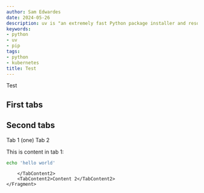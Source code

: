 ```yaml
---
author: Sam Edwardes
date: 2024-05-26
description: uv is "an extremely fast Python package installer and resolver, written in Rust" from https://astral.sh. Recently, I have started using uv in my day-to-day Python workflows. After a few weeks of usage I am sold! uv will be my go-to package manager for Python projects moving forward. It is MUCH faster than pip and I really like the new workflow it provides me with `uv pip compile` and `uv pip sync`.
keywords:
- python
- uv
- pip
tags:
- python
- kubernetes
title: Test
---
```


Test




## First tabs

<Test/>

## Second tabs

<Tabs2>
    <Fragment slot="tab-headers">
        <TabHeader2>Tab 1 (one)</TabHeader2>
        <TabHeader2>Tab 2</TabHeader2>
    </Fragment>
    <Fragment slot="tab-content">
        <TabContent2>

This is content in tab 1:

```bash
echo 'hello world'
```

        </TabContent2>
        <TabContent2>Content 2</TabContent2>
    </Fragment>
</Tabs2>
